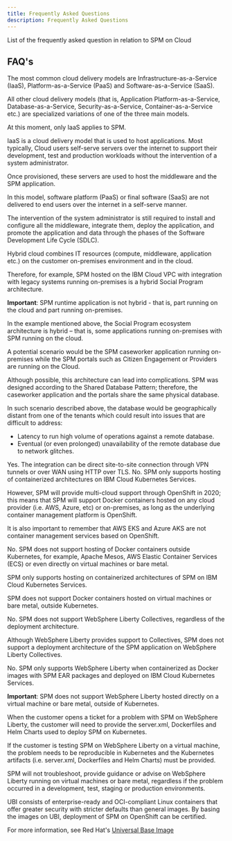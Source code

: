 ```yaml
---
title: Frequently Asked Questions
description: Frequently Asked Questions
---
```

<PageDescription>

List of the frequently asked question in relation to SPM on Cloud

</PageDescription>

## FAQ's

<Accordion>

<AccordionItem title="Which cloud delivery model applies to IBM Cúram Social Program Management?" >
The most common cloud delivery models are Infrastructure-as-a-Service (IaaS), Platform-as-a-Service (PaaS) and Software-as-a-Service (SaaS).

All other cloud delivery models (that is, Application Platform-as-a-Service, Database-as-a-Service, Security-as-a-Service, Container-as-a-Service etc.) are specialized variations of one of the three main models.

At this moment, only IaaS applies to SPM.
</AccordionItem>

<AccordionItem title="How does Infrastructure-as-a-Service (IaaS) apply to SPM?">
IaaS is a cloud delivery model that is used to host applications. Most typically, Cloud users self-serve servers over the internet to support their development, test and production workloads without the intervention of a system administrator.

Once provisioned, these servers are used to host the middleware and the SPM application.

In this model, software platform (PaaS) or final software (SaaS) are not delivered to end users over the internet in a self-serve manner.

The intervention of the system administrator is still required to install and configure all the middleware, integrate them, deploy the application,
and promote the application and data through the phases of the Software Development Life Cycle (SDLC).
</AccordionItem>

<AccordionItem title="How does hybrid cloud apply to SPM?">
Hybrid cloud combines IT resources (compute, middleware, application etc.) on the customer on-premises environment and in the cloud.

Therefore, for example, SPM hosted on the IBM Cloud VPC with integration with legacy systems running on-premises is a hybrid Social Program architecture.

<InlineNotification kind="warning">

**Important**:
SPM runtime application is not hybrid - that is, part running on the cloud and part running on-premises.

</InlineNotification>

In the example mentioned above, the Social Program ecosystem architecture is hybrid – that is, some applications running on-premises with SPM running on the cloud.
</AccordionItem>

<AccordionItem title="Can the SPM application be decomposed to run in a hybrid cloud architecture?">
A potential scenario would be the SPM caseworker application running on-premises while the SPM portals such as Citizen Engagement or Providers are running on the Cloud.

Although possible, this architecture can lead into complications.
SPM was designed according to the Shared Database Pattern; therefore, the caseworker application and the portals share the same physical database.

In such scenario described above, the database would be geographically distant from one of the tenants which could result into issues that are difficult to address:

* Latency to run high volume of operations against a remote database.
* Eventual (or even prolonged) unavailability of the remote database due to network glitches.

</AccordionItem>

<AccordionItem title="Could SPM hosted on the Cloud be integrated with on-premises legacy systems?">
Yes. The integration can be direct site-to-site connection through VPN tunnels or over WAN using HTTP over TLS.

</AccordionItem>

<AccordionItem title="Can we host SPM on Amazon Elastic Kubernetes Services (EKS) or Azure Kubernetes Services (AKS)?">
No. SPM only supports hosting of containerized architectures on IBM Cloud Kubernetes Services.

However, SPM will provide multi-cloud support through OpenShift in 2020; this means that SPM will support Docker containers hosted on any cloud provider (i.e. AWS, Azure, etc) or on-premises,
as long as the underlying container management platform is OpenShift.

It is also important to remember that AWS EKS and Azure AKS are not container management services based on OpenShift.
</AccordionItem>

<AccordionItem title="Can we host SPM containers outside Kubernetes?">
No. SPM does not support hosting of Docker containers outside Kubernetes, for example, Apache Mesos, AWS Elastic Container Services (ECS) or even directly on virtual machines or bare metal.

SPM only supports hosting on containerized architectures of SPM on IBM Cloud Kubernetes Services.

SPM does not support Docker containers hosted on virtual machines or bare metal, outside Kubernetes.
</AccordionItem>

<AccordionItem title="Can we use WebSphere Liberty Collectives on the architecture?">
No. SPM does not support WebSphere Liberty Collectives, regardless of the deployment architecture.

Although WebSphere Liberty provides support to Collectives, SPM does not support a deployment architecture of the SPM application on WebSphere Liberty Collectives.

</AccordionItem>

<AccordionItem title="Can we use WebSphere Liberty outside Kubernetes? For example, on a virtual machine?">
No. SPM only supports WebSphere Liberty when containerized as Docker images with SPM EAR packages and deployed on IBM Cloud Kubernetes Services.

<InlineNotification kind="warning">

**Important**:
SPM does not support WebSphere Liberty hosted directly on a virtual machine or bare metal, outside of Kubernetes.

</InlineNotification>

When the customer opens a ticket for a problem with SPM on WebSphere Liberty, the customer will need to provide the server.xml, Dockerfiles and Helm Charts used to deploy SPM on Kubernetes.

If the customer is testing SPM on WebSphere Liberty on a virtual machine, the problem needs to be reproducible in Kubernetes and the Kubernetes artifacts (i.e. server.xml, Dockerfiles and Helm Charts) must be provided.

SPM will not troubleshoot, provide guidance or advise on WebSphere Liberty running on virtual machines or bare metal, regardless if the problem occurred in a development, test, staging or production environments.
</AccordionItem>

<AccordionItem title="What is the Universal Base Image (UBI)?">
UBI consists of enterprise-ready and OCI-compliant Linux containers that offer greater security with stricter defaults than general images. By basing the images on UBI, deployment of SPM on OpenShift can be certified.

For more information, see Red Hat's [Universal Base Image](https://www.redhat.com/en/blog/introducing-red-hat-universal-base-image)
</AccordionItem>

</Accordion>
